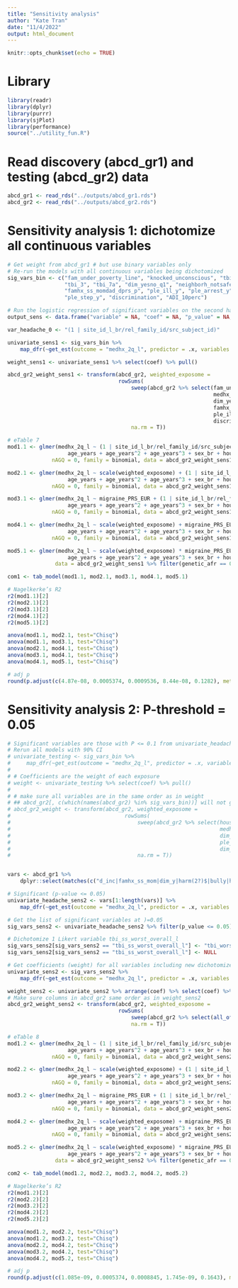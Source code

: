 ```yaml
---
title: "Sensitivity analysis"
author: "Kate Tran"
date: "11/4/2022"
output: html_document
---
```


```r
knitr::opts_chunk$set(echo = TRUE)
```

# Library
```r
library(readr)
library(dplyr)
library(purrr)
library(sjPlot)
library(performance)
source("../utility_fun.R")
```

# Read discovery (abcd_gr1) and testing (abcd_gr2) data
```r
abcd_gr1 <- read_rds("../outputs/abcd_gr1.rds")
abcd_gr2 <- read_rds("../outputs/abcd_gr2.rds")
```

# Sensitivity analysis 1: dichotomize all continuous variables
```r
# Get weight from abcd_gr1 # but use binary variables only
# Re-run the models with all continuous variables being dichotomized
sig_vars_bin <- c("fam_under_poverty_line", "knocked_unconscious", "tbi_worst_overall", "medhx_6i_l", "tbi_1",
                  "tbi_3", "tbi_7a", "dim_yesno_q1", "neighborh_notsafe", "famhx_ss_momdad_alc_p", "famhx_ss_momdad_dg_p",  
                  "famhx_ss_momdad_dprs_p", "ple_ill_y", "ple_arrest_y", "ple_separ_y", "ple_law_y", "ple_jail_y",            
                  "ple_step_y", "discrimination", "ADI_10perc")

# Run the logistic regression of significant variables on the second half of the data
output_sens <- data.frame("variable" = NA, "coef" = NA, "p_value" = NA, "std.error" = NA, "low_ci" = NA, "high_ci" = NA)

var_headache_0 <- "(1 | site_id_l_br/rel_family_id/src_subject_id)"

univariate_sens1 <- sig_vars_bin %>%  
    map_dfr(~get_est(outcome = "medhx_2q_l", predictor = .x, variables = var_headache_0, data = abcd_gr1, estimate = "coef", output = output_sens, conf_int = 0.9))

weight_sens1 <- univariate_sens1 %>% select(coef) %>% pull()

abcd_gr2_weight_sens1 <- transform(abcd_gr2, weighted_exposome = 
                                   rowSums(
                                       sweep(abcd_gr2 %>% select(fam_under_poverty_line, knocked_unconscious, tbi_worst_overall, 
                                                                 medhx_6i_l, tbi_1, tbi_3, tbi_7a,
                                                                 dim_yesno_q1, neighborh_notsafe, famhx_ss_momdad_alc_p, 
                                                                 famhx_ss_momdad_dg_p, famhx_ss_momdad_dprs_p, 
                                                                 ple_ill_y, ple_arrest_y, ple_separ_y, ple_law_y, ple_jail_y, ple_step_y,             
                                                                 discrimination, ADI_10perc), 2, weight_sens1, `*`), 
                                       na.rm = T))
```

```r
# eTable 7
mod1.1 <- glmer(medhx_2q_l ~ (1 | site_id_l_br/rel_family_id/src_subject_id) + 
                   age_years + age_years^2 + age_years^3 + sex_br + household_income, 
              nAGQ = 0, family = binomial, data = abcd_gr2_weight_sens1 %>% filter(genetic_afr == 0)) # EUR ancestry

mod2.1 <- glmer(medhx_2q_l ~ scale(weighted_exposome) + (1 | site_id_l_br/rel_family_id/src_subject_id) + 
                   age_years + age_years^2 + age_years^3 + sex_br + household_income, 
              nAGQ = 0, family = binomial, data = abcd_gr2_weight_sens1 %>% filter(genetic_afr == 0)) # EUR ancestry

mod3.1 <- glmer(medhx_2q_l ~ migraine_PRS_EUR + (1 | site_id_l_br/rel_family_id/src_subject_id) + 
                   age_years + age_years^2 + age_years^3 + sex_br + household_income, 
              nAGQ = 0, family = binomial, data = abcd_gr2_weight_sens1 %>% filter(genetic_afr == 0))

mod4.1 <- glmer(medhx_2q_l ~ scale(weighted_exposome) + migraine_PRS_EUR + (1 | site_id_l_br/rel_family_id/src_subject_id) + 
                   age_years + age_years^2 + age_years^3 + sex_br + household_income, 
              nAGQ = 0, family = binomial, data = abcd_gr2_weight_sens1 %>% filter(genetic_afr == 0))

mod5.1 <- glmer(medhx_2q_l ~ scale(weighted_exposome) * migraine_PRS_EUR + (1 | site_id_l_br/rel_family_id/src_subject_id) + 
                   age_years + age_years^2 + age_years^3 + sex_br + household_income, nAGQ = 0, family = binomial, 
               data = abcd_gr2_weight_sens1 %>% filter(genetic_afr == 0))

com1 <- tab_model(mod1.1, mod2.1, mod3.1, mod4.1, mod5.1)

# Nagelkerke’s R2
r2(mod1.1)[2]
r2(mod2.1)[2]
r2(mod3.1)[2]
r2(mod4.1)[2]
r2(mod5.1)[2]

anova(mod1.1, mod2.1, test="Chisq")
anova(mod1.1, mod3.1, test="Chisq")
anova(mod2.1, mod4.1, test="Chisq")
anova(mod3.1, mod4.1, test="Chisq") 
anova(mod4.1, mod5.1, test="Chisq") 

# adj p
round(p.adjust(c(4.87e-08, 0.0005374, 0.0009536, 8.44e-08, 0.1282), method = "fdr"), 3)
```

# Sensitivity analysis 2: P-threshold = 0.05
```r
# Significant variables are those with P <= 0.1 from univariate_headache_1toall object in the main analysis
# Rerun all models with 90% CI
# univariate_testing <- sig_vars_bin %>%  
#     map_dfr(~get_est(outcome = "medhx_2q_l", predictor = .x, variables = var_headache_0, data = abcd_gr1, estimate = "coef", output = output_testing, conf_int = 0.95))
# 
# # Coefficients are the weight of each exposure
# weight <- univariate_testing %>% select(coef) %>% pull()
# 
# # make sure all variables are in the same order as in weight
# ## abcd_gr2[, c(which(names(abcd_gr2) %in% sig_vars_bin))] will not give correct answers
# abcd_gr2_weight <- transform(abcd_gr2, weighted_exposome = 
#                                    rowSums(
#                                        sweep(abcd_gr2 %>% select(household_income, medhx_ss_6i_times_p_l, medhx_ss_6j_times_p_l, tbi_ss_worst_overall_l, 
#                                                                  medhx_6i_l, tbi_1, tbi_3, tbi_7a,
#                                                                  dim_yesno_q1, neighborh_notsafe, famhx_ss_momdad_alc_p, famhx_ss_momdad_dg_p, famhx_ss_momdad_dprs_p, 
#                                                                  ple_ill_y, ple_arrest_y, ple_separ_y, ple_law_y, ple_jail_y, ple_step_y,             
#                                                                  dim_y_ss_mean, reshist_addr1_adi_perc), 2, weight, `*`), 
#                                        na.rm = T))


vars <- abcd_gr1 %>% 
    dplyr::select(matches(c("d_inc|famhx_ss_mom|dim_y|harm(2?)$|bully|hood(_?)[^_P]|nsc_|adi.*_[irmp]|pmq|fes_y.*_fc$|crpbi|srpf|macv_y.*fs|ple.*[^fu]_(y|fu_y_bad)$|hx.*[26][ij]|tbi.*_l$|tbi_[123457]|cat$"))) %>% names()

# Significant (p-value <= 0.05)
univariate_headache_sens2 <- vars[1:length(vars)] %>%  
    map_dfr(~get_est(outcome = "medhx_2q_l", predictor = .x, variables = var_headache_0, data = abcd_gr1, estimate = "OR", output = output_sens, conf_int = 0.95))

# Get the list of significant variables at )=0.05
sig_vars_sens2 <- univariate_headache_sens2 %>% filter(p_value <= 0.05) %>% select(variable) %>% pull()

# Dichotomize 1 Likert variable tbi_ss_worst_overall_l
sig_vars_sens2[sig_vars_sens2 == "tbi_ss_worst_overall_l"] <- "tbi_worst_overall"
sig_vars_sens2[sig_vars_sens2 == "tbi_ss_worst_overall_l"] <- NULL

# Get coefficients (weight) for all variables including new dichotomized variables
univariate_sens2 <- sig_vars_sens2 %>%  
    map_dfr(~get_est(outcome = "medhx_2q_l", predictor = .x, variables = var_headache_0, data = abcd_gr1, estimate = "coef", output = output_sens, conf_int = 0.95))

weight_sens2 <- univariate_sens2 %>% arrange(coef) %>% select(coef) %>% pull()
# Make sure columns in abcd_gr2 same order as in weight_sens2
abcd_gr2_weight_sens2 <- transform(abcd_gr2, weighted_exposome = 
                                   rowSums(
                                       sweep(abcd_gr2 %>% select(all_of(univariate_sens2 %>% arrange(coef) %>% select(variable) %>% pull())), 2, weight_sens2, `*`), 
                                       na.rm = T))
```

```r
# eTable 8
mod1.2 <- glmer(medhx_2q_l ~ (1 | site_id_l_br/rel_family_id/src_subject_id) + 
                   age_years + age_years^2 + age_years^3 + sex_br + household_income, 
              nAGQ = 0, family = binomial, data = abcd_gr2_weight_sens2 %>% filter(genetic_afr == 0)) # EUR ancestry

mod2.2 <- glmer(medhx_2q_l ~ scale(weighted_exposome) + (1 | site_id_l_br/rel_family_id/src_subject_id) + 
                   age_years + age_years^2 + age_years^3 + sex_br + household_income, 
              nAGQ = 0, family = binomial, data = abcd_gr2_weight_sens2 %>% filter(genetic_afr == 0)) # EUR ancestry

mod3.2 <- glmer(medhx_2q_l ~ migraine_PRS_EUR + (1 | site_id_l_br/rel_family_id/src_subject_id) + 
                   age_years + age_years^2 + age_years^3 + sex_br + household_income, 
              nAGQ = 0, family = binomial, data = abcd_gr2_weight_sens2 %>% filter(genetic_afr == 0))

mod4.2 <- glmer(medhx_2q_l ~ scale(weighted_exposome) + migraine_PRS_EUR + (1 | site_id_l_br/rel_family_id/src_subject_id) + 
                   age_years + age_years^2 + age_years^3 + sex_br + household_income, 
              nAGQ = 0, family = binomial, data = abcd_gr2_weight_sens2 %>% filter(genetic_afr == 0))

mod5.2 <- glmer(medhx_2q_l ~ scale(weighted_exposome) * migraine_PRS_EUR + (1 | site_id_l_br/rel_family_id/src_subject_id) + 
                   age_years + age_years^2 + age_years^3 + sex_br + household_income, nAGQ = 0, family = binomial, 
               data = abcd_gr2_weight_sens2 %>% filter(genetic_afr == 0))

com2 <- tab_model(mod1.2, mod2.2, mod3.2, mod4.2, mod5.2)

# Nagelkerke’s R2
r2(mod1.2)[2]
r2(mod2.2)[2]
r2(mod3.2)[2]
r2(mod4.2)[2]
r2(mod5.2)[2]

anova(mod1.2, mod2.2, test="Chisq")
anova(mod1.2, mod3.2, test="Chisq")
anova(mod2.2, mod4.2, test="Chisq")
anova(mod3.2, mod4.2, test="Chisq") 
anova(mod4.2, mod5.2, test="Chisq") 

# adj p
round(p.adjust(c(1.085e-09, 0.0005374, 0.0008845, 1.745e-09, 0.1643), method = "fdr"), 3) 
```






